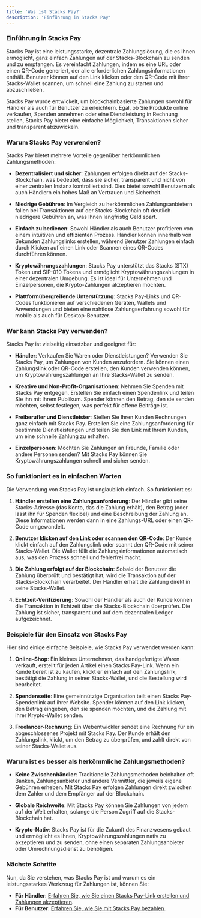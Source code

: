 ```yaml
---
title: 'Was ist Stacks Pay?'
description: 'Einführung in Stacks Pay'
---
```


### **Einführung in Stacks Pay**

Stacks Pay ist eine leistungsstarke, dezentrale Zahlungslösung, die es Ihnen ermöglicht, ganz einfach Zahlungen auf der Stacks-Blockchain zu senden und zu empfangen. Es vereinfacht Zahlungen, indem es eine URL oder einen QR-Code generiert, der alle erforderlichen Zahlungsinformationen enthält. Benutzer können auf den Link klicken oder den QR-Code mit ihrer Stacks-Wallet scannen, um schnell eine Zahlung zu starten und abzuschließen.

Stacks Pay wurde entwickelt, um blockchainbasierte Zahlungen sowohl für Händler als auch für Benutzer zu erleichtern. Egal, ob Sie Produkte online verkaufen, Spenden annehmen oder eine Dienstleistung in Rechnung stellen, Stacks Pay bietet eine einfache Möglichkeit, Transaktionen sicher und transparent abzuwickeln.

### **Warum Stacks Pay verwenden?**

Stacks Pay bietet mehrere Vorteile gegenüber herkömmlichen Zahlungsmethoden:

- **Dezentralisiert und sicher**: Zahlungen erfolgen direkt auf der Stacks-Blockchain, was bedeutet, dass sie sicher, transparent und nicht von einer zentralen Instanz kontrolliert sind. Dies bietet sowohl Benutzern als auch Händlern ein hohes Maß an Vertrauen und Sicherheit.
  
- **Niedrige Gebühren**: Im Vergleich zu herkömmlichen Zahlungsanbietern fallen bei Transaktionen auf der Stacks-Blockchain oft deutlich niedrigere Gebühren an, was Ihnen langfristig Geld spart.

- **Einfach zu bedienen**: Sowohl Händler als auch Benutzer profitieren von einem intuitiven und effizienten Prozess. Händler können innerhalb von Sekunden Zahlungslinks erstellen, während Benutzer Zahlungen einfach durch Klicken auf einen Link oder Scannen eines QR-Codes durchführen können.

- **Kryptowährungszahlungen**: Stacks Pay unterstützt das Stacks (STX) Token und SIP-010 Tokens und ermöglicht Kryptowährungszahlungen in einer dezentralen Umgebung. Es ist ideal für Unternehmen und Einzelpersonen, die Krypto-Zahlungen akzeptieren möchten.

- **Plattformübergreifende Unterstützung**: Stacks Pay-Links und QR-Codes funktionieren auf verschiedenen Geräten, Wallets und Anwendungen und bieten eine nahtlose Zahlungserfahrung sowohl für mobile als auch für Desktop-Benutzer.

### **Wer kann Stacks Pay verwenden?**

Stacks Pay ist vielseitig einsetzbar und geeignet für:

- **Händler**: Verkaufen Sie Waren oder Dienstleistungen? Verwenden Sie Stacks Pay, um Zahlungen von Kunden anzufordern. Sie können einen Zahlungslink oder QR-Code erstellen, den Kunden verwenden können, um Kryptowährungszahlungen an Ihre Stacks-Wallet zu senden.

- **Kreative und Non-Profit-Organisationen**: Nehmen Sie Spenden mit Stacks Pay entgegen. Erstellen Sie einfach einen Spendenlink und teilen Sie ihn mit Ihrem Publikum. Spender können den Betrag, den sie senden möchten, selbst festlegen, was perfekt für offene Beiträge ist.

- **Freiberufler und Dienstleister**: Stellen Sie Ihren Kunden Rechnungen ganz einfach mit Stacks Pay. Erstellen Sie eine Zahlungsanforderung für bestimmte Dienstleistungen und teilen Sie den Link mit Ihrem Kunden, um eine schnelle Zahlung zu erhalten.

- **Einzelpersonen**: Möchten Sie Zahlungen an Freunde, Familie oder andere Personen senden? Mit Stacks Pay können Sie Kryptowährungszahlungen schnell und sicher senden.

### **So funktioniert es in einfachen Worten**

Die Verwendung von Stacks Pay ist unglaublich einfach. So funktioniert es:

1. **Händler erstellen eine Zahlungsanforderung**: Der Händler gibt seine Stacks-Adresse (das Konto, das die Zahlung erhält), den Betrag (oder lässt ihn für Spenden flexibel) und eine Beschreibung der Zahlung an. Diese Informationen werden dann in eine Zahlungs-URL oder einen QR-Code umgewandelt.

2. **Benutzer klicken auf den Link oder scannen den QR-Code**: Der Kunde klickt einfach auf den Zahlungslink oder scannt den QR-Code mit seiner Stacks-Wallet. Die Wallet füllt die Zahlungsinformationen automatisch aus, was den Prozess schnell und fehlerfrei macht.

3. **Die Zahlung erfolgt auf der Blockchain**: Sobald der Benutzer die Zahlung überprüft und bestätigt hat, wird die Transaktion auf der Stacks-Blockchain verarbeitet. Der Händler erhält die Zahlung direkt in seine Stacks-Wallet.

4. **Echtzeit-Verifizierung**: Sowohl der Händler als auch der Kunde können die Transaktion in Echtzeit über die Stacks-Blockchain überprüfen. Die Zahlung ist sicher, transparent und auf dem dezentralen Ledger aufgezeichnet.

### **Beispiele für den Einsatz von Stacks Pay**

Hier sind einige einfache Beispiele, wie Stacks Pay verwendet werden kann:

1. **Online-Shop**: Ein kleines Unternehmen, das handgefertigte Waren verkauft, erstellt für jeden Artikel einen Stacks Pay-Link. Wenn ein Kunde bereit ist zu kaufen, klickt er einfach auf den Zahlungslink, bestätigt die Zahlung in seiner Stacks-Wallet, und die Bestellung wird bearbeitet.

2. **Spendenseite**: Eine gemeinnützige Organisation teilt einen Stacks Pay-Spendenlink auf ihrer Website. Spender können auf den Link klicken, den Betrag eingeben, den sie spenden möchten, und die Zahlung mit ihrer Krypto-Wallet senden.

3. **Freelancer-Rechnung**: Ein Webentwickler sendet eine Rechnung für ein abgeschlossenes Projekt mit Stacks Pay. Der Kunde erhält den Zahlungslink, klickt, um den Betrag zu überprüfen, und zahlt direkt von seiner Stacks-Wallet aus.

### **Warum ist es besser als herkömmliche Zahlungsmethoden?**

- **Keine Zwischenhändler**: Traditionelle Zahlungsmethoden beinhalten oft Banken, Zahlungsanbieter und andere Vermittler, die jeweils eigene Gebühren erheben. Mit Stacks Pay erfolgen Zahlungen direkt zwischen dem Zahler und dem Empfänger auf der Blockchain.

- **Globale Reichweite**: Mit Stacks Pay können Sie Zahlungen von jedem auf der Welt erhalten, solange die Person Zugriff auf die Stacks-Blockchain hat.

- **Krypto-Nativ**: Stacks Pay ist für die Zukunft des Finanzwesens gebaut und ermöglicht es Ihnen, Kryptowährungszahlungen nativ zu akzeptieren und zu senden, ohne einen separaten Zahlungsanbieter oder Umrechnungsdienst zu benötigen.

### **Nächste Schritte**

Nun, da Sie verstehen, was Stacks Pay ist und warum es ein leistungsstarkes Werkzeug für Zahlungen ist, können Sie:

- **Für Händler**: [Erfahren Sie, wie Sie einen Stacks Pay-Link erstellen und Zahlungen akzeptieren](#how-to-use-stacks-pay-as-a-merchant).
- **Für Benutzer**: [Erfahren Sie, wie Sie mit Stacks Pay bezahlen](#how-to-pay-using-stacks-pay).
